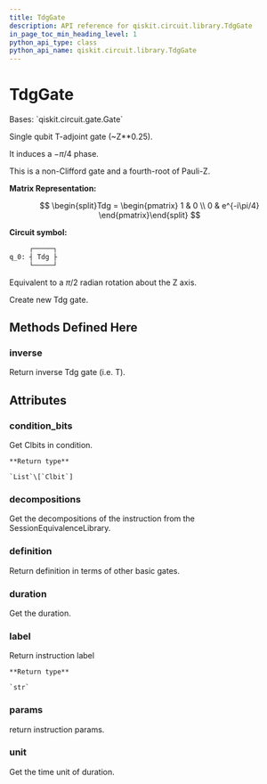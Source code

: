 ```yaml
---
title: TdgGate
description: API reference for qiskit.circuit.library.TdgGate
in_page_toc_min_heading_level: 1
python_api_type: class
python_api_name: qiskit.circuit.library.TdgGate
---
```


# TdgGate

<Class id="qiskit.circuit.library.TdgGate" github="https://github.com/qiskit/qiskit/tree/stable/0.19/qiskit/circuit/library/standard_gates/t.py" signature="TdgGate(label=None)">
  Bases: `qiskit.circuit.gate.Gate`

  Single qubit T-adjoint gate (\~Z\*\*0.25).

  It induces a $-\pi/4$ phase.

  This is a non-Clifford gate and a fourth-root of Pauli-Z.

  **Matrix Representation:**

$$
\begin{split}Tdg = \begin{pmatrix}
1 & 0 \\
0 & e^{-i\pi/4}
\end{pmatrix}\end{split}
$$

  **Circuit symbol:**

  ```python
       ┌─────┐
  q_0: ┤ Tdg ├
       └─────┘
  ```

  Equivalent to a $\pi/2$ radian rotation about the Z axis.

  Create new Tdg gate.

  ## Methods Defined Here

  ### inverse

  <Function id="qiskit.circuit.library.TdgGate.inverse" name="inverse" signature="TdgGate.inverse()">
    Return inverse Tdg gate (i.e. T).
  </Function>

  ## Attributes

  ### condition\_bits

  <Attribute id="qiskit.circuit.library.TdgGate.condition_bits" name="condition_bits">
    Get Clbits in condition.

    **Return type**

    `List`\[`Clbit`]
  </Attribute>

  ### decompositions

  <Attribute id="qiskit.circuit.library.TdgGate.decompositions" name="decompositions">
    Get the decompositions of the instruction from the SessionEquivalenceLibrary.
  </Attribute>

  ### definition

  <Attribute id="qiskit.circuit.library.TdgGate.definition" name="definition">
    Return definition in terms of other basic gates.
  </Attribute>

  ### duration

  <Attribute id="qiskit.circuit.library.TdgGate.duration" name="duration">
    Get the duration.
  </Attribute>

  ### label

  <Attribute id="qiskit.circuit.library.TdgGate.label" name="label">
    Return instruction label

    **Return type**

    `str`
  </Attribute>

  ### params

  <Attribute id="qiskit.circuit.library.TdgGate.params" name="params">
    return instruction params.
  </Attribute>

  ### unit

  <Attribute id="qiskit.circuit.library.TdgGate.unit" name="unit">
    Get the time unit of duration.
  </Attribute>
</Class>

